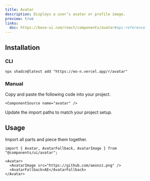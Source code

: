 ```yaml
---
title: Avatar
description: Displays a user’s avatar or profile image.
preview: true
links:
  doc: https://base-ui.com/react/components/avatar#api-reference
---
```


<ComponentTabs name="avatar-demo" />

## Installation

### CLI

```package-install
npx shadcn@latest add "https://eo-n.vercel.app/r/avatar"
```

### Manual

<Steps>

  <Step>
    Copy and paste the following code into your project.

    <ComponentSource name="avatar" />

  </Step>
  
  <Step>Update the import paths to match your project setup.</Step>

</Steps>

## Usage

Import all parts and piece them together.

```tsx
import { Avatar, AvatarFallback, AvatarImage } from "@components/ui/avatar";
```

```tsx
<Avatar>
  <AvatarImage src="https://github.com/aeonzz.png" />
  <AvatarFallback>AE</AvatarFallback>
</Avatar>
```
